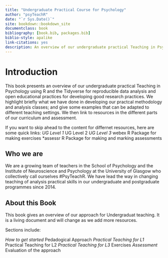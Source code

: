 ```yaml
--- 
title: "Undergraduate Practical Course for Psychology"
author: "psyTeachR"
date: "`r Sys.Date()`"
site: bookdown::bookdown_site
documentclass: book
bibliography: [book.bib, packages.bib]
biblio-style: apalike
link-citations: yes
description: An overview of our undergraduate practical Teaching in Psychology using R and the Tidyverse for reproducible data analysis and open educational practices and in our pedadogical approach
---
```



# Introduction

This book presents an overview of our undergraduate practical Teaching in Psychology using R and the Tidyverse for reproducible data analysis and open educational practices for developing good research practices.  We highlight briefly what we have done in developing our practcal methodology and analysis classes; and give some examples that can be adapted to different teaching settings.  We then link to resources in the different parts of our curriculum and assessment.

If you want to skip ahead to the content for differnet resources, here are some quick links:
  *UG Level 1
  *UG Level 2
  *UG Level 3
  *webex R Package for making exercises
  *assessr R Package for making and marking assessments

## Who we are

We are a growing team of teachers in the School of Psychology and the Institute of Neuroscience and Psychology at the University of Glasgow who collectively call ourselves #PsyTeachR.  We have lead the way in changing teaching of analysis practical skills in our undergraduate and postgraduate programmes since 2014.

## About this Book

This book gives an overview of our approach for Undergraduat teaching.  It is a living document and will change as we add more resources.  

Sections include:

*How to get started
*Pedadogical Approach
*Practical Teaching for L1
*Practical Teaching for L2
*Practical Teaching for L3
*Exercises
*Assessment
*Evaluation of the approach

